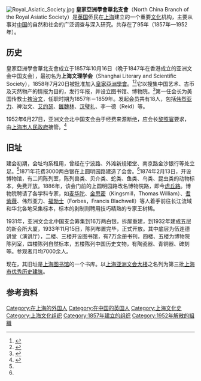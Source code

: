 [[File:Royal_Asiatic_Society.jpg|thumb]]
'''皇家亞洲學會華北支會'''（North China Branch of the Royal Asiatic Society）是[[英国|英国]]侨民在[[上海|上海]]建立的一个重要[[文化|文化]]机构，主要从事对[[中国|中国]]的自然和社会的广泛调查与深入研究。共存在了95年（1857年—1952年）。

== 历史 ==
皇家亞洲學會華北支會成立于1857年10月16日（晚于1847年在香港成立的亚洲文会中国支会），最初名为'''上海文理学会'''（Shanghai Literary and Scientific Society），1858年7月20日被批准加入[[皇家亞洲學會|皇家亞洲學會]]。<ref name=":0">{{Cite web|title=文博场馆开门迎客|url=http://www.shtong.gov.cn/dfz_web/DFZ/Info?idnode=258627&tableName=userobject1a&id=438213|access-date=2022-01-29|work=www.shtong.gov.cn}}</ref><ref>{{Cite book|title=《“外滩源”研究：上海原英领馆街区及其建筑的时空变迁 1843-1937》|last=王方|publisher=东南大学出版社|year=2011|isbn=9787564125929|pages=72}}</ref>它以搜集中国艺术、古币及天然物产的情报为目的，发行年报，并设立图书馆、博物院。<ref>{{Cite web|title=亚洲文会北中国支会|url=http://www.shtong.gov.cn/dfz_web/DFZ/Info?idnode=176757&tableName=userobject1a&id=243682|access-date=2022-01-29|work=www.shtong.gov.cn}}</ref>第一任会长为美国传教士[[裨治文|裨治文]]，任职时期为1857年－1859年。发起会员共有18人，包括[[偉烈亞力|伟烈亚力]]、裨治文、[[艾约瑟|艾约瑟]]、[[雒魏林|雒魏林]]、[[汉璧礼|汉璧礼]]、李一德（Reid）等。

1952年6月27日，亚洲文会北中国支会由于经费来源断绝，应会长[[黎照寰|黎照寰]]要求，由[[上海市人民政府|上海市人民政府]]接管。<ref>{{Cite web|title=第一节 博物馆|url=http://www.shtong.gov.cn/dfz_web/DFZ/Info?idnode=63796&tableName=userobject1a&id=16055|access-date=2022-01-29|work=www.shtong.gov.cn}}</ref>

== 旧址 ==

{{main|上海亚洲文会大楼}}

建会初期，会址均系租用，曾经在宁波路、外滩新规矩堂、南京路金沙银行等处立足。<ref name=":0" />1871年花费3000两白银在上圆明园路建造了会舍。<ref name=":0" />1874年2月13日，开设博物馆，有二间陈列室，陈列兽类、贝介类、蛇类、鱼类、鸟类、昆虫类的动物标本，免费开放。1886年，该会门前的上圆明园路改名博物院路，即今[[虎丘路|虎丘路]]。博物院聘请了各学科专家，如[[麦华陀|麦华陀]]、[[金思密|金思密]]（Kingsmill，Thomas William）、[[耆紫薇|耆紫薇]]、伟烈亚力、[[福勃士|福勃士]]（Forbes，Francis Blachwell）等人着手前往长江流域和华北各地采集标本，标本的剥制则聘用技巧精熟的专家王树稀。

1931年，亚洲文会北中国支会筹集到16万两白银，拆屋重建，到1932年建成五层的新会所大厦，1933年11月15日，陈列布置完毕，正式开放。其中底层为伍连德讲堂（演讲厅），二楼、三楼开设图书馆，有7万余册书刊，四楼、五楼为博物院陈列室，四楼陈列自然标本，五楼陈列中国历史文物，有陶瓷器、青铜器、碑刻等。参观者月均7000余人。

现在，其旧址是[[上海图书馆|上海图书馆]]的一个书库。以[[上海亚洲文会大楼|上海亚洲文会大楼]]之名列为第三批[[上海市优秀历史建筑|上海市优秀历史建筑]]。

== 参考资料 ==
<references />
[[Category:在上海的外国人|Category:在上海的外国人]]
[[Category:在中国的英国人|Category:在中国的英国人]]
[[Category:上海文化史|Category:上海文化史]]
[[Category:上海文化组织|Category:上海文化组织]]
[[Category:1857年建立的组织|Category:1857年建立的组织]]
[[Category:1952年解散的組織|Category:1952年解散的組織]]
